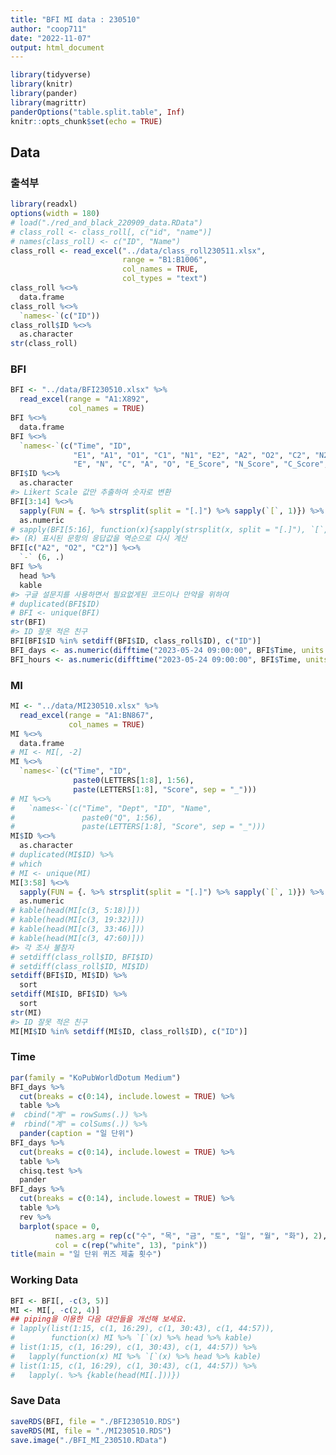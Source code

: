 ```yaml
---
title: "BFI MI data : 230510"
author: "coop711"
date: "2022-11-07"
output: html_document
---
```


```r
library(tidyverse)
library(knitr)
library(pander)
library(magrittr)
panderOptions("table.split.table", Inf)
knitr::opts_chunk$set(echo = TRUE)
```

## Data

### 출석부

```r
library(readxl)
options(width = 180)
# load("./red_and_black_220909_data.RData")
# class_roll <- class_roll[, c("id", "name")]
# names(class_roll) <- c("ID", "Name")
class_roll <- read_excel("../data/class_roll230511.xlsx",
                         range = "B1:B1006",
                         col_names = TRUE,
                         col_types = "text")
class_roll %<>%
  data.frame
class_roll %<>%
  `names<-`(c("ID"))
class_roll$ID %<>%
  as.character
str(class_roll)
```

### BFI

```r
BFI <- "../data/BFI230510.xlsx" %>% 
  read_excel(range = "A1:X892",
             col_names = TRUE)
BFI %<>%
  data.frame
BFI %<>%
  `names<-`(c("Time", "ID", 
              "E1", "A1", "O1", "C1", "N1", "E2", "A2", "O2", "C2", "N2", "O3", "A3",
              "E", "N", "C", "A", "O", "E_Score", "N_Score", "C_Score", "A_Score", "O_Score"))
BFI$ID %<>%
  as.character
#> Likert Scale 값만 추출하여 숫자로 변환
BFI[3:14] %<>%
  sapply(FUN = {. %>% strsplit(split = "[.]") %>% sapply(`[`, 1)}) %>%
  as.numeric
# sapply(BFI[5:16], function(x){sapply(strsplit(x, split = "[.]"), `[`, 1)})
#> (R) 표시된 문항의 응답값을 역순으로 다시 계산
BFI[c("A2", "O2", "C2")] %<>% 
  `-` (6, .)
BFI %>% 
  head %>%
  kable
#> 구글 설문지를 사용하면서 필요없게된 코드이나 만약을 위하여
# duplicated(BFI$ID)
# BFI <- unique(BFI)
str(BFI)
#> ID 잘못 적은 친구
BFI[BFI$ID %in% setdiff(BFI$ID, class_roll$ID), c("ID")]
BFI_days <- as.numeric(difftime("2023-05-24 09:00:00", BFI$Time, units = 'days'))
BFI_hours <- as.numeric(difftime("2023-05-24 09:00:00", BFI$Time, units = 'hours'))
```

### MI

```r
MI <- "../data/MI230510.xlsx" %>% 
  read_excel(range = "A1:BN867",
             col_names = TRUE)
MI %<>%
  data.frame
# MI <- MI[, -2]
MI %<>%
  `names<-`(c("Time", "ID", 
              paste0(LETTERS[1:8], 1:56), 
              paste(LETTERS[1:8], "Score", sep = "_")))
# MI %<>%
#   `names<-`(c("Time", "Dept", "ID", "Name", 
#               paste0("Q", 1:56), 
#               paste(LETTERS[1:8], "Score", sep = "_")))
MI$ID %<>% 
  as.character
# duplicated(MI$ID) %>% 
# which
# MI <- unique(MI)
MI[3:58] %<>%
  sapply(FUN = {. %>% strsplit(split = "[.]") %>% sapply(`[`, 1)}) %>%
  as.numeric
# kable(head(MI[c(3, 5:18)]))
# kable(head(MI[c(3, 19:32)]))
# kable(head(MI[c(3, 33:46)]))
# kable(head(MI[c(3, 47:60)]))
#> 각 조사 불참자 
# setdiff(class_roll$ID, BFI$ID)
# setdiff(class_roll$ID, MI$ID)
setdiff(BFI$ID, MI$ID) %>%
  sort
setdiff(MI$ID, BFI$ID) %>%
  sort
str(MI)
#> ID 잘못 적은 친구
MI[MI$ID %in% setdiff(MI$ID, class_roll$ID), c("ID")]
```

### Time

```r
par(family = "KoPubWorldDotum Medium")
BFI_days %>%
  cut(breaks = c(0:14), include.lowest = TRUE) %>%
  table %>%
#  cbind("계" = rowSums(.)) %>%
#  rbind("계" = colSums(.)) %>%
  pander(caption = "일 단위")
BFI_days %>%
  cut(breaks = c(0:14), include.lowest = TRUE) %>%
  table %>%
  chisq.test %>%
  pander
BFI_days %>%
  cut(breaks = c(0:14), include.lowest = TRUE) %>%
  table %>%
  rev %>%
  barplot(space = 0, 
          names.arg = rep(c("수", "목", "금", "토", "일", "월", "화"), 2), 
          col = c(rep("white", 13), "pink"))
title(main = "일 단위 퀴즈 제출 횟수")
```

### Working Data

```r
BFI <- BFI[, -c(3, 5)]
MI <- MI[, -c(2, 4)]
## piping을 이용한 다음 대안들을 개선해 보세요.
# lapply(list(1:15, c(1, 16:29), c(1, 30:43), c(1, 44:57)), 
#        function(x) MI %>% `[`(x) %>% head %>% kable)
# list(1:15, c(1, 16:29), c(1, 30:43), c(1, 44:57)) %>%
#   lapply(function(x) MI %>% `[`(x) %>% head %>% kable)
# list(1:15, c(1, 16:29), c(1, 30:43), c(1, 44:57)) %>%
#   lapply(. %>% {kable(head(MI[.]))})

```


### Save Data

```r
saveRDS(BFI, file = "./BFI230510.RDS")
saveRDS(MI, file = "./MI230510.RDS")
save.image("./BFI_MI_230510.RData")
```

